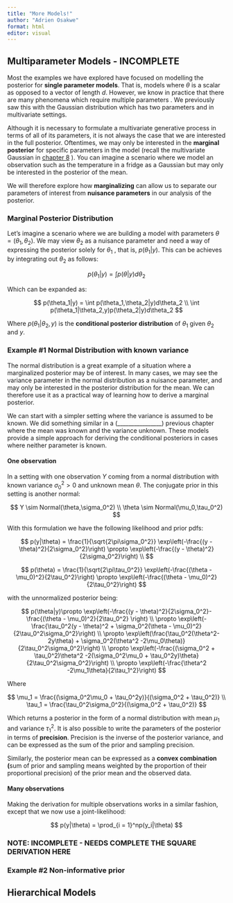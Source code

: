---
title: "More Models!"
author: "Adrien Osakwe"
format: html
editor: visual
---

## Multiparameter Models - INCOMPLETE

Most the examples we have explored have focused on modelling the posterior for **single parameter models**. That is, models where $\theta$ is a scalar as opposed to a vector of length $d$. However, we know in practice that there are many phenomena which require multiple parameters . We previously saw this with the Gaussian distribution which has two parameters and in multivariate settings.

Although it is necessary to formulate a multivariate generative process in terms of all of its parameters, it is not always the case that we are interested in the full posterior. Oftentimes, we may only be interested in the **marginal posterior** for specific parameters in the model (recall the multivariate Gaussian in [chapter 8](./PosteriorApproximation.qmd) ). You can imagine a scenario where we model an observation such as the temperature in a fridge as a Gaussian but may only be interested in the posterior of the mean.

We will therefore explore how **marginalizing** can allow us to separate our parameters of interest from **nuisance parameters** in our analysis of the posterior.

### Marginal Posterior Distribution

Let's imagine a scenario where we are building a model with parameters $\theta = (\theta_1,\theta_2)$. We may view $\theta_2$ as a nuisance parameter and need a way of expressing the posterior solely for $\theta_1$ , that is, $p(\theta_1|y)$. This can be achieves by integrating out $\theta_2$ as follows:

$$
p(\theta_1|y) = \int p(\theta|y)d\theta_2
$$

Which can be expanded as:

$$
p(\theta_1|y) = \int p(\theta_1,\theta_2|y)d\theta_2 \\
\int p(\theta_1|\theta_2,y)p(\theta_2|y)d\theta_2 
$$

Where $p(\theta_1|\theta_2,y)$ is the **conditional posterior distribution** of $\theta_1$ given $\theta_2$ and $y$.

### Example #1 Normal Distribution with known variance

The normal distribution is a great example of a situation where a marginalized posterior may be of interest. In many cases, we may see the variance parameter in the normal distribution as a nuisance parameter, and may only be interested in the posterior distribution for the mean. We can therefore use it as a practical way of learning how to derive a marginal posterior.

We can start with a simpler setting where the variance is assumed to be known. We did something similar in a (\_\_\_\_\_\_\_\_\_\_\_\_\_\_\_\_) previous chapter where the mean was known and the variance unknown. These models provide a simple approach for deriving the conditional posteriors in cases where neither parameter is known.

#### One observation

In a setting with one observation $Y$ coming from a normal distribution with known variance $\sigma_0^2 > 0$ and unknown mean $\theta$. The conjugate prior in this setting is another normal:

$$
Y \sim Normal(\theta,\sigma_0^2) \\
\theta \sim Normal(\mu_0,\tau_0^2)
$$

With this formulation we have the following likelihood and prior pdfs:

$$
p(y|\theta) = \frac{1}{\sqrt{2\pi\sigma_0^2}} \exp\left(-\frac{(y - \theta)^2}{2\sigma_0^2}\right) \propto \exp\left(-\frac{(y - \theta)^2}{2\sigma_0^2}\right) \\
$$

$$
p(\theta)  = \frac{1}{\sqrt{2\pi\tau_0^2}} \exp\left(-\frac{(\theta - \mu_0)^2}{2\tau_0^2}\right) \propto \exp\left(-\frac{(\theta - \mu_0)^2}{2\tau_0^2}\right)
$$

with the unnormalized posterior being:

$$
p(\theta|y)\propto \exp\left(-\frac{(y - \theta)^2}{2\sigma_0^2}-\frac{(\theta - \mu_0)^2}{2\tau_0^2} \right) \\
\propto \exp\left(-\frac{\tau_0^2(y - \theta)^2 + \sigma_0^2(\theta - \mu_0)^2}{2\tau_0^2\sigma_0^2}\right) \\
\propto \exp\left(\frac{\tau_0^2(\theta^2-2y\theta) + \sigma_0^2(\theta^2 -2\mu_0\theta)}{2\tau_0^2\sigma_0^2}\right) \\
\propto \exp\left(-\frac{(\sigma_0^2 + \tau_0^2)\theta^2 -2(\sigma_0^2\mu_0 + \tau_0^2y)\theta}{2\tau_0^2\sigma_0^2}\right) \\
\propto \exp\left(-\frac{\theta^2 -2\mu_1\theta}{2\tau_1^2}\right)
$$

Where

$$
\mu_1 = \frac{(\sigma_0^2\mu_0 + \tau_0^2y)}{(\sigma_0^2 + \tau_0^2)} \\
\tau_1 = \frac{\tau_0^2\sigma_0^2}{(\sigma_0^2 + \tau_0^2)}
$$

Which returns a posterior in the form of a normal distribution with mean $\mu_1$ and variance $\tau_1^2$. It is also possible to write the parameters of the posterior in terms of **precision**. Precision is the inverse of the posterior variance, and can be expressed as the sum of the prior and sampling precision.

Similarly, the posterior mean can be expressed as a **convex combination (**sum of prior and sampling means weighted by the proportion of their proportional precision) of the prior mean and the observed data.

#### Many observations

Making the derivation for multiple observations works in a similar fashion, except that we now use a joint-likelihood:

$$
 p(y|\theta) = \prod_{i = 1}^np(y_i|\theta)
$$

### **NOTE: INCOMPLETE - NEEDS COMPLETE THE SQUARE DERIVATION HERE**

### Example #2 Non-informative prior

## Hierarchical Models

